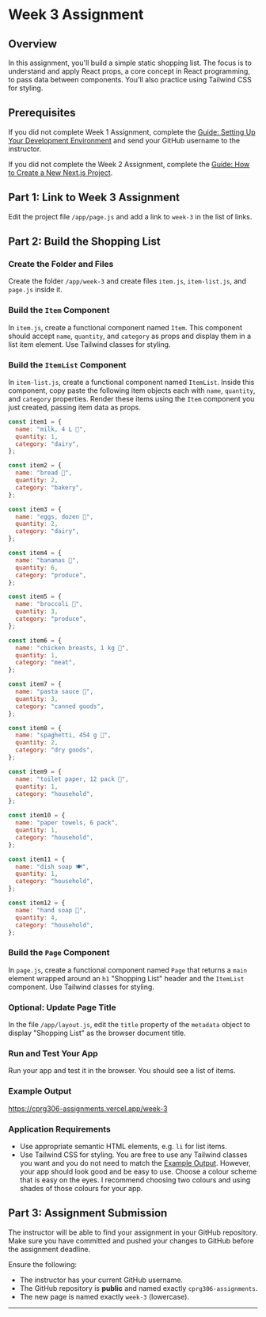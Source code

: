 # Week 3 Assignment

## Overview

In this assignment, you'll build a simple static shopping list. The focus is to understand and apply React props, a core concept in React programming, to pass data between components. You'll also practice using Tailwind CSS for styling.

## Prerequisites

If you did not complete Week 1 Assignment, complete the [Guide: Setting Up Your Development Environment](/guides-and-references/development-environment-setup) and send your GitHub username to the instructor.

If you did not complete the Week 2 Assignment, complete the [Guide: How to Create a New Next.js Project](/guides-and-references/creating-new-nextjs-project).

## Part 1: Link to Week 3 Assignment

Edit the project file `/app/page.js` and add a link to `week-3` in the list of links.

## Part 2: Build the Shopping List


<Steps>

### Create the Folder and Files

Create the folder `/app/week-3` and create files `item.js`, `item-list.js`, and `page.js` inside it.

### Build the `Item` Component

In `item.js`, create a functional component named `Item`. This component should accept `name`, `quantity`, and `category` as props and display them in a list item element. Use Tailwind classes for styling.

### Build the `ItemList` Component

In `item-list.js`, create a functional component named `ItemList`. Inside this component, copy paste the following item objects each with `name`, `quantity`, and `category` properties. Render these items using the `Item` component you just created, passing item data as props.

```js copy
const item1 = {
  name: "milk, 4 L 🥛",
  quantity: 1,
  category: "dairy",
};

const item2 = {
  name: "bread 🍞",
  quantity: 2,
  category: "bakery",
};

const item3 = {
  name: "eggs, dozen 🥚",
  quantity: 2,
  category: "dairy",
};

const item4 = {
  name: "bananas 🍌",
  quantity: 6,
  category: "produce",
};

const item5 = {
  name: "broccoli 🥦",
  quantity: 3,
  category: "produce",
};

const item6 = {
  name: "chicken breasts, 1 kg 🍗",
  quantity: 1,
  category: "meat",
};

const item7 = {
  name: "pasta sauce 🍝",
  quantity: 3,
  category: "canned goods",
};

const item8 = {
  name: "spaghetti, 454 g 🍝",
  quantity: 2,
  category: "dry goods",
};

const item9 = {
  name: "toilet paper, 12 pack 🧻",
  quantity: 1,
  category: "household",
};

const item10 = {
  name: "paper towels, 6 pack",
  quantity: 1,
  category: "household",
};

const item11 = {
  name: "dish soap 🍽️",
  quantity: 1,
  category: "household",
};

const item12 = {
  name: "hand soap 🧼",
  quantity: 4,
  category: "household",
};
```

### Build the `Page` Component

In `page.js`, create a functional component named `Page` that returns a `main` element wrapped around an `h1` "Shopping List" header and the `ItemList` component. Use Tailwind classes for styling.

### Optional: Update Page Title

In the file `/app/layout.js`, edit the `title` property of the `metadata` object to display "Shopping List" as the browser document title.

### Run and Test Your App

Run your app and test it in the browser. You should see a list of items.

</Steps>

### Example Output

https://cprg306-assignments.vercel.app/week-3

### Application Requirements

- Use appropriate semantic HTML elements, e.g. `li` for list items.
- Use Tailwind CSS for styling. You are free to use any Tailwind classes you want and you do not need to match the [Example Output](https://cprg306-assignments.vercel.app/week-3). However, your app should look good and be easy to use. Choose a colour scheme that is easy on the eyes. I recommend choosing two colours and using shades of those colours for your app.

## Part 3: Assignment Submission

The instructor will be able to find your assignment in your GitHub repository. Make sure you have committed and pushed your changes to GitHub before the assignment deadline.

Ensure the following:

- The instructor has your current GitHub username.
- The GitHub repository is **public** and named exactly `cprg306-assignments`.
- The new page is named exactly `week-3` (lowercase).

---


<AssignmentChecker week="3" />
